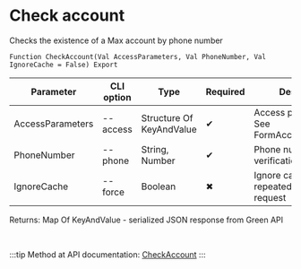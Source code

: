 ﻿---
sidebar_position: 11
description: Check account and other functions to work with Green Max in the Open Integration Package, a free open-source integration library for 1C:Enterprise 8, OneScript and CLI
keywords: [1C, 1С, 1С:Enterprise, 1С:Enterprise 8.3, API, Integration, Services, Exchange, OneScript, CLI, Green Max]
---


# Check account
 Checks the existence of a Max account by phone number



`Function CheckAccount(Val AccessParameters, Val PhoneNumber, Val IgnoreCache = False) Export`

  | Parameter | CLI option | Type | Required | Description |
  |-|-|-|-|-|
  | AccessParameters | --access | Structure Of KeyAndValue | &#x2714; | Access parameters. See FormAccessParameters |
  | PhoneNumber | --phone | String, Number | &#x2714; | Phone number for verification without + |
  | IgnoreCache | --force | Boolean | &#x2716; | Ignore cache on repeated verification request |

  
  Returns:  Map Of KeyAndValue - serialized JSON response from Green API

<br/>

:::tip
Method at API documentation: [CheckAccount](https://green-api.com/v3/docs/api/account/CheckAccount/)
:::
<br/>



 




